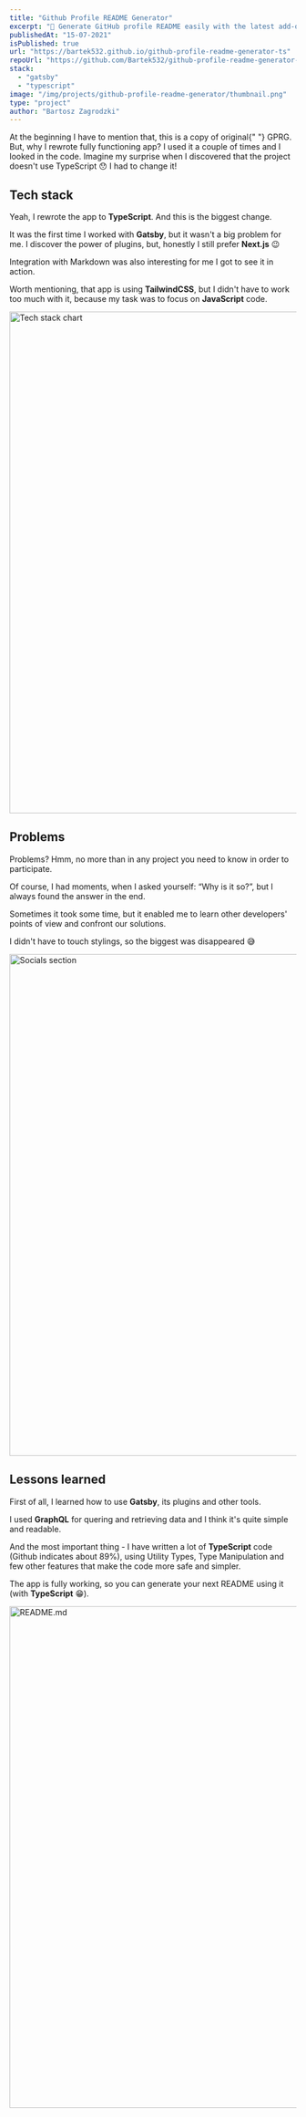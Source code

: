 ```yaml
---
title: "Github Profile README Generator"
excerpt: "🚀 Generate GitHub profile README easily with the latest add-ons like visitors count, GitHub stats, etc using minimal UI."
publishedAt: "15-07-2021"
isPublished: true
url: "https://bartek532.github.io/github-profile-readme-generator-ts"
repoUrl: "https://github.com/Bartek532/github-profile-readme-generator-ts"
stack:
  - "gatsby"
  - "typescript"
image: "/img/projects/github-profile-readme-generator/thumbnail.png"
type: "project"
author: "Bartosz Zagrodzki"
---
```


<div id="introduction">
  At the beginning I have to mention that, this is a copy of original{" "}
  <Link href="https://github.com/rahuldkjain/github-profile-readme-generator">GPRG</Link>. But, why I rewrote fully
  functioning app? I used it a couple of times and I looked in the code. Imagine my surprise when I discovered that the
  project doesn't use TypeScript 😯 I had to change it!
</div>

## Tech stack

Yeah, I rewrote the app to **TypeScript**. And this is the biggest change.

It was the first time I worked with **Gatsby**, but it wasn't a big problem for me. I discover the power of plugins, but, honestly I still prefer **Next.js** 😉

Integration with Markdown was also interesting for me I got to see it in action.

Worth mentioning, that app is using **TailwindCSS**, but I didn't have to work too much with it, because my task was to focus on **JavaScript** code.

<Image src="/img/projects/github-profile-readme-generator/stack.png" alt="Tech stack chart" width="1200" height="880" />

## Problems

Problems? Hmm, no more than in any project you need to know in order to participate.

Of course, I had moments, when I asked yourself: “Why is it so?”, but I always found the answer in the end.

Sometimes it took some time, but it enabled me to learn other developers' points of view and confront our solutions.

I didn't have to touch stylings, so the biggest was disappeared 😅

<Image
  src="/img/projects/github-profile-readme-generator/socials.png"
  alt="Socials section"
  width="1200"
  height="880"
/>

## Lessons learned

First of all, I learned how to use **Gatsby**, its plugins and other tools.

I used **GraphQL** for quering and retrieving data and I think it's quite simple and readable.

And the most important thing - I have written a lot of **TypeScript** code (Github indicates about 89%), using Utility Types, Type Manipulation and few other features that make the code more safe and simpler.

The app is fully working, so you can generate your next README using it (with **TypeScript** 😁).

<Image src="/img/projects/github-profile-readme-generator/readme.png" alt="README.md" width="1200" height="880" />
